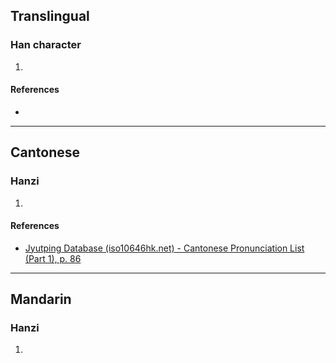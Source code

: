 {{character info/new}}
==Translingual==

===Han character===
{{Han char|rn=32|rad=土|as=06|sn=9|four=|canj=GNIN|ids=⿰土多}}

# {{defn|Han|sort=土06}}

====References====
* {{Han ref|kx=0227.380|dkj=05038|dj=0463.250|hdz=10441.070|uh=5791|ud=22417}}

----

==Cantonese==

===Hanzi===
{{yue-hanzi|jyut=[[ci2]]|y=chi2}}

# {{defn|lang=yue|sort=土06}}

====References====
* [http://www.iso10646hk.net/jp/document/download.jsp Jyutping Database (iso10646hk.net) - Cantonese Pronunciation List (Part 1), p. 86]

----

==Mandarin==

===Hanzi===
{{cmn-hanzi|pin=[[chǐ]] ([[chi3]])|wg=ch'ih<sup>3</sup>}}

# {{defn|lang=cmn|sort=土06}}